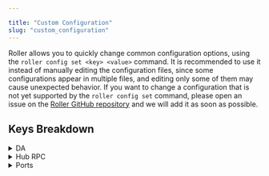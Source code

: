 ```yaml
---

title: "Custom Configuration"
slug: "custom_configuration"
---
```


Roller allows you to quickly change common configuration options, using the `roller config set <key> <value>` command.
It is recommended to use it instead of manually editing the configuration files, since some configurations appear in
multiple files, and editing only some of them may cause unexpected behavior. If you want to change a configuration
that is not yet supported by the `roller config set` command, please open an issue on the
[Roller GitHub repository](https://github.com/dymensionxyz/roller) and we will add it as soon as possible.

## Keys Breakdown
<div>
    <details>
    <summary>DA</summary>
    <div>The rollapp data availability layer. Available options are celestia, avail and local.</div>
    <br />
    <div><b>Example</b>: <code>roller config set da avail</code></div>
    </details>
</div>

<div>
    <details>
    <summary>Hub RPC</summary>
        <div>The hub RPC the rollapp sequencer is using.</div>
        <br />
        <div><b>Example</b>: <code>roller config set hub-rpc "https://froopyland.rpc.silknodes.io:443"</code></div>
    </details>
</div>
<div>
    <details>
    <summary>Ports</summary>
        <div>All the ports the rollapp is using are configurable. The available keys are:
        rollapp-rpc-port, lc-gateway-port, lc-rpc-port, rollapp-jsonrpc-port, rollapp-ws-port and rollapp-grpc-port</div>
        <br />
        <div><b>Example</b>: <code>roller config set rollapp-rpc-port 6969</code></div>
    </details>
</div>
